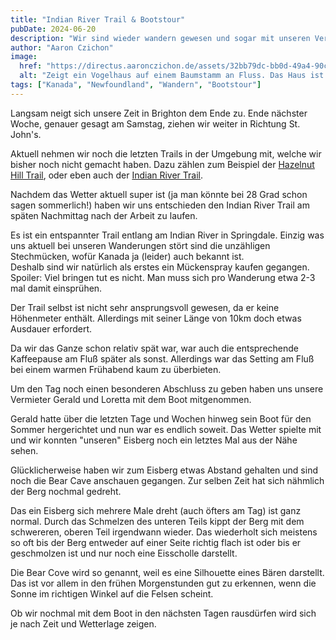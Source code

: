 ```yaml
---
title: "Indian River Trail & Bootstour"
pubDate: 2024-06-20
description: "Wir sind wieder wandern gewesen und sogar mit unseren Vermietern eine Runde mit dem Boot gefahren."
author: "Aaron Czichon"
image:
  href: "https://directus.aaronczichon.de/assets/32bb79dc-bb0d-49a4-90ca-561016f36b6d.jpeg?quality=70&width=1600"
  alt: "Zeigt ein Vogelhaus auf einem Baumstamm an Fluss. Das Haus ist bunt angemalt wie man es aus St. John's kennt und hat 5 Löcher für die Vögel."
tags: ["Kanada", "Newfoundland", "Wandern", "Bootstour"]
---
```



Langsam neigt sich unsere Zeit in Brighton dem Ende zu. Ende nächster Woche, genauer gesagt am Samstag, ziehen wir weiter in Richtung St. John's.

Aktuell nehmen wir noch die letzten Trails in der Umgebung mit, welche wir bisher noch nicht gemacht haben. Dazu zählen zum Beispiel der [Hazelnut Hill Trail](https://www.alltrails.com/trail/canada/newfoundland-and-labrador/hazelnut-hill-trail), oder eben auch der [Indian River Trail](https://www.alltrails.com/trail/canada/newfoundland-and-labrador/indian-river-trail).

Nachdem das Wetter aktuell super ist (ja man könnte bei 28 Grad schon sagen sommerlich!) haben wir uns entschieden den Indian River Trail am späten Nachmittag nach der Arbeit zu laufen.

<DirectusImage assetId="37a07a19-37e6-4776-abf0-256f14c3e0b4.jpeg" />

Es ist ein entspannter Trail entlang am Indian River in Springdale. Einzig was uns aktuell bei unseren Wanderungen stört sind die unzähligen Stechmücken, wofür Kanada ja (leider) auch bekannt ist.  
Deshalb sind wir natürlich als erstes ein Mückenspray kaufen gegangen. Spoiler: Viel bringen tut es nicht. Man muss sich pro Wanderung etwa 2-3 mal damit einsprühen.

<DirectusImage assetId="06c9c0d7-5129-43ac-afb5-cb80a7b2865c.jpeg" />

Der Trail selbst ist nicht sehr ansprungsvoll gewesen, da er keine Höhenmeter enthält. Allerdings mit seiner Länge von 10km doch etwas Ausdauer erfordert.

<DirectusImage assetId="4954af8a-8aa4-4636-bf78-1882085680fe.jpeg" />

Da wir das Ganze schon relativ spät war, war auch die entsprechende Kaffeepause am Fluß später als sonst. Allerdings war das Setting am Fluß bei einem warmen Frühabend kaum zu überbieten.

Um den Tag noch einen besonderen Abschluss zu geben haben uns unsere Vermieter Gerald und Loretta mit dem Boot mitgenommen.

Gerald hatte über die letzten Tage und Wochen hinweg sein Boot für den Sommer hergerichtet und nun war es endlich soweit. Das Wetter spielte mit und wir konnten "unseren" Eisberg noch ein letztes Mal aus der Nähe sehen.

<DirectusImage assetId="bd959f78-ba0a-4f59-abff-6d71a95d3871.jpeg" />

Glücklicherweise haben wir zum Eisberg etwas Abstand gehalten und sind noch die Bear Cave anschauen gegangen. Zur selben Zeit hat sich nähmlich der Berg nochmal gedreht.

Das ein Eisberg sich mehrere Male dreht (auch öfters am Tag) ist ganz normal. Durch das Schmelzen des unteren Teils kippt der Berg mit dem schwereren, oberen Teil irgendwann wieder. Das wiederholt sich meistens so oft bis der Berg entweder auf einer Seite richtig flach ist oder bis er geschmolzen ist und nur noch eine Eisscholle darstellt.

<DirectusImage assetId="3de71ee2-ec78-42c9-888f-4d1d461062a0.jpeg" />

Die Bear Cove wird so genannt, weil es eine Silhouette eines Bären darstellt. Das ist vor allem in den frühen Morgenstunden gut zu erkennen, wenn die Sonne im richtigen Winkel auf die Felsen scheint.

Ob wir nochmal mit dem Boot in den nächsten Tagen rausdürfen wird sich je nach Zeit und Wetterlage zeigen.
